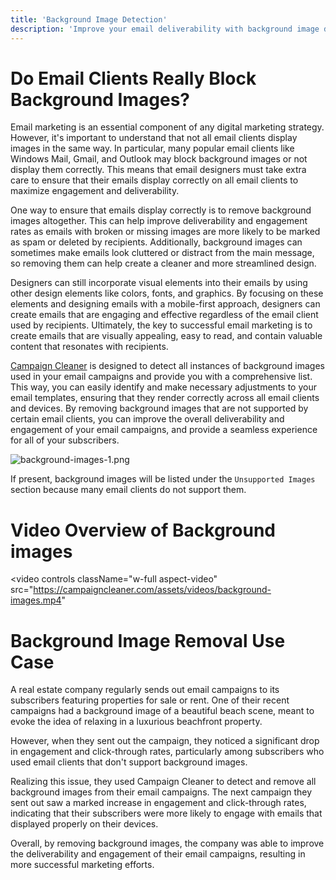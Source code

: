```yaml
---
title: 'Background Image Detection'
description: 'Improve your email deliverability with background image detection.'
---
```


# Do Email Clients Really Block Background Images?
Email marketing is an essential component of any digital marketing strategy. However, it's important to understand that not all email clients display images in the same way. In particular, many popular email clients like Windows Mail, Gmail, and Outlook may block background images or not display them correctly. This means that email designers must take extra care to ensure that their emails display correctly on all email clients to maximize engagement and deliverability.

One way to ensure that emails display correctly is to remove background images altogether. This can help improve deliverability and engagement rates as emails with broken or missing images are more likely to be marked as spam or deleted by recipients. Additionally, background images can sometimes make emails look cluttered or distract from the main message, so removing them can help create a cleaner and more streamlined design.

Designers can still incorporate visual elements into their emails by using other design elements like colors, fonts, and graphics. By focusing on these elements and designing emails with a mobile-first approach, designers can create emails that are engaging and effective regardless of the email client used by recipients. Ultimately, the key to successful email marketing is to create emails that are visually appealing, easy to read, and contain valuable content that resonates with recipients.

[Campaign Cleaner](https://campaigncleaner.com) is designed to detect all instances of background images used in your email campaigns and provide you with a comprehensive list. This way, you can easily identify and make necessary adjustments to your email templates, ensuring that they render correctly across all email clients and devices. By removing background images that are not supported by certain email clients, you can improve the overall deliverability and engagement of your email campaigns, and provide a seamless experience for all of your subscribers.

![background-images-1.png](/images/oversized-images-2.png)

If present, background images will be listed under the `Unsupported Images` section because many email clients do not support them.

# Video Overview of Background images

<video
  controls
  className="w-full aspect-video"
  src="https://campaigncleaner.com/assets/videos/background-images.mp4"
></video>

# Background Image Removal Use Case
<Note>
A real estate company regularly sends out email campaigns to its subscribers featuring properties for sale or rent. One of their recent campaigns had a background image of a beautiful beach scene, meant to evoke the idea of relaxing in a luxurious beachfront property.

However, when they sent out the campaign, they noticed a significant drop in engagement and click-through rates, particularly among subscribers who used email clients that don't support background images.
 
Realizing this issue, they used Campaign Cleaner to detect and remove all background images from their email campaigns. The next campaign they sent out saw a marked increase in engagement and click-through rates, indicating that their subscribers were more likely to engage with emails that displayed properly on their devices.
 
Overall, by removing background images, the company was able to improve the deliverability and engagement of their email campaigns, resulting in more successful marketing efforts.
</Note>